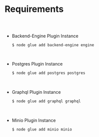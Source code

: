 
<Meta pageTitle="Requirements | Storage Plugin" description="Requirements | Storage Plugin" />





# Requirements

##

<br />

- Backend-Engine Plugin Instance
  ```bash
  $ node glue add backend-engine engine
  ```

<br />

- Postgres Plugin Instance
  ```bash
  $ node glue add postgres postgres
  ```

<br />

- Graphql Plugin Instance
  ```bash
  $ node glue add graphql graphql
  ```

<br />

- Minio Plugin Instance
  ```bash
  $ node glue add minio minio
  ```
